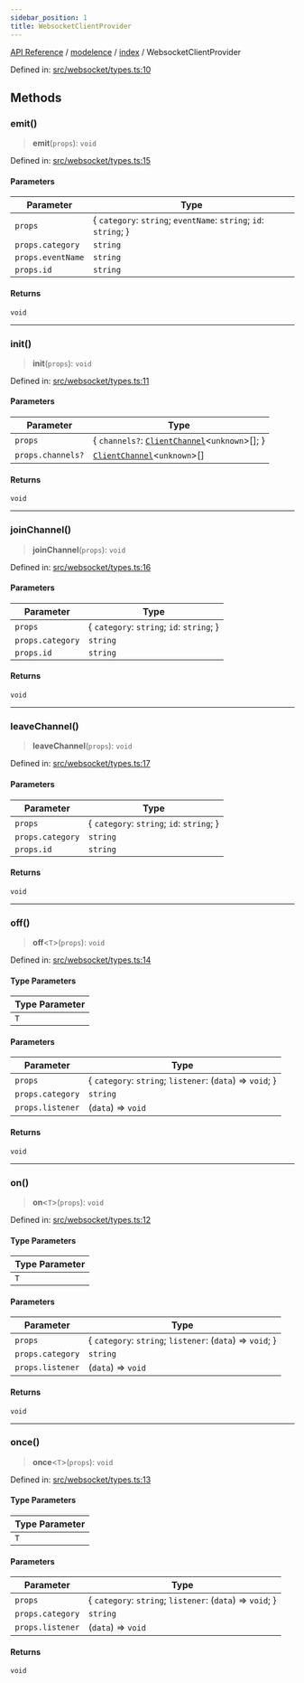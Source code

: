 ```yaml
---
sidebar_position: 1
title: WebsocketClientProvider
---
```


[API Reference](/api-reference/modelence/index/interfaces/../../../index) / [modelence](/api-reference/modelence/index/interfaces/../../index) / [index](/api-reference/modelence/index/interfaces/../index) / WebsocketClientProvider

Defined in: [src/websocket/types.ts:10](https://github.com/modelence/modelence/blob/bd5ee85481a0319d645bc13d4023e1b5fe4c9b19/packages/modelence/src/websocket/types.ts#L10)

## Methods

### emit()

> **emit**(`props`): `void`

Defined in: [src/websocket/types.ts:15](https://github.com/modelence/modelence/blob/bd5ee85481a0319d645bc13d4023e1b5fe4c9b19/packages/modelence/src/websocket/types.ts#L15)

#### Parameters

| Parameter | Type |
| ------ | ------ |
| `props` | \{ `category`: `string`; `eventName`: `string`; `id`: `string`; \} |
| `props.category` | `string` |
| `props.eventName` | `string` |
| `props.id` | `string` |

#### Returns

`void`

***

### init()

> **init**(`props`): `void`

Defined in: [src/websocket/types.ts:11](https://github.com/modelence/modelence/blob/bd5ee85481a0319d645bc13d4023e1b5fe4c9b19/packages/modelence/src/websocket/types.ts#L11)

#### Parameters

| Parameter | Type |
| ------ | ------ |
| `props` | \{ `channels?`: [`ClientChannel`](/api-reference/modelence/index/interfaces/../../client/classes/ClientChannel)\<`unknown`\>[]; \} |
| `props.channels?` | [`ClientChannel`](/api-reference/modelence/index/interfaces/../../client/classes/ClientChannel)\<`unknown`\>[] |

#### Returns

`void`

***

### joinChannel()

> **joinChannel**(`props`): `void`

Defined in: [src/websocket/types.ts:16](https://github.com/modelence/modelence/blob/bd5ee85481a0319d645bc13d4023e1b5fe4c9b19/packages/modelence/src/websocket/types.ts#L16)

#### Parameters

| Parameter | Type |
| ------ | ------ |
| `props` | \{ `category`: `string`; `id`: `string`; \} |
| `props.category` | `string` |
| `props.id` | `string` |

#### Returns

`void`

***

### leaveChannel()

> **leaveChannel**(`props`): `void`

Defined in: [src/websocket/types.ts:17](https://github.com/modelence/modelence/blob/bd5ee85481a0319d645bc13d4023e1b5fe4c9b19/packages/modelence/src/websocket/types.ts#L17)

#### Parameters

| Parameter | Type |
| ------ | ------ |
| `props` | \{ `category`: `string`; `id`: `string`; \} |
| `props.category` | `string` |
| `props.id` | `string` |

#### Returns

`void`

***

### off()

> **off**\<`T`\>(`props`): `void`

Defined in: [src/websocket/types.ts:14](https://github.com/modelence/modelence/blob/bd5ee85481a0319d645bc13d4023e1b5fe4c9b19/packages/modelence/src/websocket/types.ts#L14)

#### Type Parameters

| Type Parameter |
| ------ |
| `T` |

#### Parameters

| Parameter | Type |
| ------ | ------ |
| `props` | \{ `category`: `string`; `listener`: (`data`) => `void`; \} |
| `props.category` | `string` |
| `props.listener` | (`data`) => `void` |

#### Returns

`void`

***

### on()

> **on**\<`T`\>(`props`): `void`

Defined in: [src/websocket/types.ts:12](https://github.com/modelence/modelence/blob/bd5ee85481a0319d645bc13d4023e1b5fe4c9b19/packages/modelence/src/websocket/types.ts#L12)

#### Type Parameters

| Type Parameter |
| ------ |
| `T` |

#### Parameters

| Parameter | Type |
| ------ | ------ |
| `props` | \{ `category`: `string`; `listener`: (`data`) => `void`; \} |
| `props.category` | `string` |
| `props.listener` | (`data`) => `void` |

#### Returns

`void`

***

### once()

> **once**\<`T`\>(`props`): `void`

Defined in: [src/websocket/types.ts:13](https://github.com/modelence/modelence/blob/bd5ee85481a0319d645bc13d4023e1b5fe4c9b19/packages/modelence/src/websocket/types.ts#L13)

#### Type Parameters

| Type Parameter |
| ------ |
| `T` |

#### Parameters

| Parameter | Type |
| ------ | ------ |
| `props` | \{ `category`: `string`; `listener`: (`data`) => `void`; \} |
| `props.category` | `string` |
| `props.listener` | (`data`) => `void` |

#### Returns

`void`
